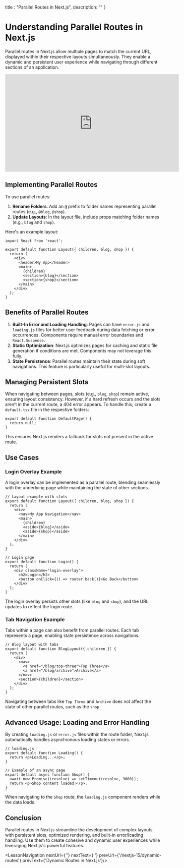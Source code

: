 
  title : "Parallel Routes in Next.js",
  description: ""
}

# Understanding Parallel Routes in Next.js

Parallel routes in Next.js allow multiple pages to match the current URL, displayed within their respective layouts simultaneously. They enable a dynamic and persistent user experience while navigating through different sections of an application.
<iframe width="560" height="315" src="https://www.youtube.com/embed/eXqjITWOJ2c?si=cWgF2GYcHjfDKhb2" title="YouTube video player" frameborder="0" allow="accelerometer; autoplay; clipboard-write; encrypted-media; gyroscope; picture-in-picture; web-share" referrerpolicy="strict-origin-when-cross-origin" allowfullscreen></iframe>

## Implementing Parallel Routes

To use parallel routes:
1. **Rename Folders**: Add an `@` prefix to folder names representing parallel routes (e.g., `@blog`, `@shop`).
2. **Update Layouts**: In the layout file, include props matching folder names (e.g., `blog` and `shop`).

Here's an example layout:

```tsx
import React from 'react';

export default function Layout({ children, blog, shop }) {
  return (
    <div>
      <header>My App</header>
      <main>
        {children}
        <section>{blog}</section>
        <section>{shop}</section>
      </main>
    </div>
  );
}
```

## Benefits of Parallel Routes

1. **Built-In Error and Loading Handling**: Pages can have `error.js` and `loading.js` files for better user feedback during data fetching or error occurrences. Components require manual error boundaries and `React.Suspense`.
2. **Static Optimization**: Next.js optimizes pages for caching and static file generation if conditions are met. Components may not leverage this fully.
3. **State Persistence**: Parallel routes maintain their state during soft navigations. This feature is particularly useful for multi-slot layouts.

## Managing Persistent Slots

When navigating between pages, slots (e.g., `blog`, `shop`) remain active, ensuring layout consistency. However, if a hard refresh occurs and the slots aren’t in the current route, a 404 error appears. To handle this, create a `default.tsx` file in the respective folders:

```tsx
export default function DefaultPage() {
  return null;
}
```

This ensures Next.js renders a fallback for slots not present in the active route.

## Use Cases

### **Login Overlay Example**
A login overlay can be implemented as a parallel route, blending seamlessly with the underlying page while maintaining the state of other sections.

```tsx
// Layout example with slots
export default function Layout({ children, blog, shop }) {
  return (
    <div>
      <nav>My App Navigation</nav>
      <main>
        {children}
        <aside>{blog}</aside>
        <aside>{shop}</aside>
      </main>
    </div>
  );
}

// Login page
export default function Login() {
  return (
    <div className="login-overlay">
      <h2>Login</h2>
      <button onClick={() => router.back()}>Go Back</button>
    </div>
  );
}
```

The login overlay persists other slots (like `blog` and `shop`), and the URL updates to reflect the login route.

### **Tab Navigation Example**
Tabs within a page can also benefit from parallel routes. Each tab represents a page, enabling state persistence across navigations.

```tsx
// Blog layout with tabs
export default function BlogLayout({ children }) {
  return (
    <div>
      <nav>
        <a href="/blog/top-three">Top Three</a>
        <a href="/blog/archive">Archive</a>
      </nav>
      <section>{children}</section>
    </div>
  );
}
```

Navigating between tabs like `Top Three` and `Archive` does not affect the state of other parallel routes, such as the `shop`.

## Advanced Usage: Loading and Error Handling

By creating `loading.js` or `error.js` files within the route folder, Next.js automatically handles asynchronous loading states or errors.

```tsx
// loading.js
export default function Loading() {
  return <p>Loading...</p>;
}

// Example of an async page
export default async function Shop() {
  await new Promise((resolve) => setTimeout(resolve, 3000));
  return <p>Shop content loaded!</p>;
}
```

When navigating to the `Shop` route, the `loading.js` component renders while the data loads.

## Conclusion

Parallel routes in Next.js streamline the development of complex layouts with persistent slots, optimized rendering, and built-in error/loading handling. Use them to create cohesive and dynamic user experiences while leveraging Next.js's powerful features.


<LessonNavigation nextUrl={''} nextText={''} prevUrl={'/nextjs-15/dynamic-routes'} prevText={'Dynamic Routes in Next.js'}/>
